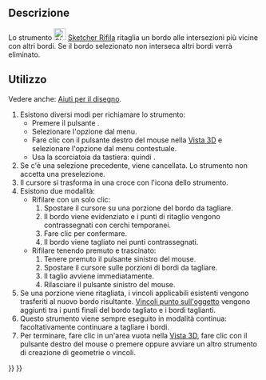 <languages/>

{{Docnav/it
|[[Sketcher_CreateChamfer/it|Smusso]]
|[[Sketcher_Split/it|Dividi]]
|[[Sketcher_Workbench/it|Sketcher]]
|IconL=Sketcher_CreateChamfer.svg
|IconR=Sketcher_Split.svg
|IconC=Workbench_Sketcher.svg
}}

{{GuiCommand/it
|Name=Sketcher Trimming
|Name/it=Sketcher Rifila
|MenuLocation=Schizzo → Strumenti Sketcher → Rifila bordo
|Workbenches=[[Sketcher_Workbench/it|Sketcher]]
|Shortcut={{KEY|G}} {{KEY|T}}
|Version=0.12
|SeeAlso=[[Sketcher_Split/it|Sketcher Dividi]], [[Sketcher_Extend/it|Sketcher Estendi]]
}}

<span id="Description"></span>
==Descrizione==

Lo strumento [[Image:Sketcher_Trimming.svg|24px]] [[Sketcher_Trimming/it|Sketcher Rifila]] ritaglia un bordo alle intersezioni più vicine con altri bordi. Se il bordo selezionato non interseca altri bordi verrà eliminato.

<span id="Usage"></span>
==Utilizzo==

Vedere anche: [[Sketcher_Workbench/it#Drawing_aids|Aiuti per il disegno]].

# Esistono diversi modi per richiamare lo strumento:
#* Premere il pulsante {{Button|[[Image:Sketcher_Trimming.svg|16px]] [[Sketcher_Trimming/it|Rifila bordo]]}}.
#* Selezionare l'opzione {{MenuCommand|Sketcher → Strumenti Sketcher → [[Image:Sketcher_Trimming.svg|16px]] Rifila bordo}} dal menu.
#* Fare clic con il pulsante destro del mouse nella [[3D_view/it|Vista 3D]] e selezionare l'opzione {{MenuCommand|[[Image:Sketcher_Trimming.svg|16px]] Rifila bordo}} dal menu contestuale.
#* Usa la scorciatoia da tastiera: {{KEY|G}} quindi {{KEY|T}}.
# Se c'è una selezione precedente, viene cancellata. Lo strumento non accetta una preselezione.
# Il cursore si trasforma in una croce con l'icona dello strumento.
# Esistono due modalità:
#* Rifilare con un solo clic:
#*# Spostare il cursore su una porzione del bordo da tagliare.
#*# Il bordo viene evidenziato e i punti di ritaglio vengono contrassegnati con cerchi temporanei.
#*# Fare clic per confermare.
#*# Il bordo viene tagliato nei punti contrassegnati.
#* Rifilare tenendo premuto e trascinato: {{Version/it|1.0}}
#*# Tenere premuto il pulsante sinistro del mouse.
#*# Spostare il cursore sulle porzioni di bordi da tagliare.
#*# Il taglio avviene immediatamente.
#*# Rilasciare il pulsante sinistro del mouse.
# Se una porzione viene ritagliata, i vincoli applicabili esistenti vengono trasferiti al nuovo bordo risultante. [[Sketcher_ConstrainPointOnObject/it|Vincoli punto sull'oggetto]] vengono aggiunti tra i punti finali del bordo tagliato e i bordi taglianti.
# Questo strumento viene sempre eseguito in modalità continua: facoltativamente continuare a tagliare i bordi.
# Per terminare, fare clic in un'area vuota nella [[3D_view/it|Vista 3D]], fare clic con il pulsante destro del mouse o premere {{KEY|Esc}} oppure avviare un altro strumento di creazione di geometrie o vincoli.


{{Docnav/it
|[[Sketcher_CreateChamfer/it|Smusso]]
|[[Sketcher_Split/it|Dividi]]
|[[Sketcher_Workbench/it|Sketcher]]
|IconL=Sketcher_CreateChamfer.svg
|IconR=Sketcher_Split.svg
|IconC=Workbench_Sketcher.svg
}}

{{Sketcher_Tools_navi{{#translation:}}}}
{{Userdocnavi{{#translation:}}}}